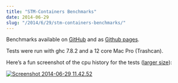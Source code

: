 ```yaml
---
title: "STM-Containers Benchmarks"
date: 2014-06-29
slug: "/2014/6/29/stm-containers-benchmarks/"
---
```


Benchmarks available on
[GitHub](https://github.com/ChristopherBiscardi/stm-containers-benchmarks)
and as
[Github pages](http://christopherbiscardi.github.io/stm-containers-benchmarks/).

Tests were run with ghc 7.8.2 and a 12 core Mac Pro
(Trashcan).

Here’s a fun screenshot of the cpu history for the tests
([larger size](http://res.cloudinary.com/diqzbm8lz/image/upload/v1428611512/Screenshot-2014-06-29-11.42.52_woo407.png)):

[![Screenshot 2014-06-29 11.42.52](http://res.cloudinary.com/diqzbm8lz/image/upload/h_300,w_253/v1428611512/Screenshot-2014-06-29-11.42.52_woo407.png)](http://res.cloudinary.com/diqzbm8lz/image/upload/v1428611512/Screenshot-2014-06-29-11.42.52_woo407.png)
